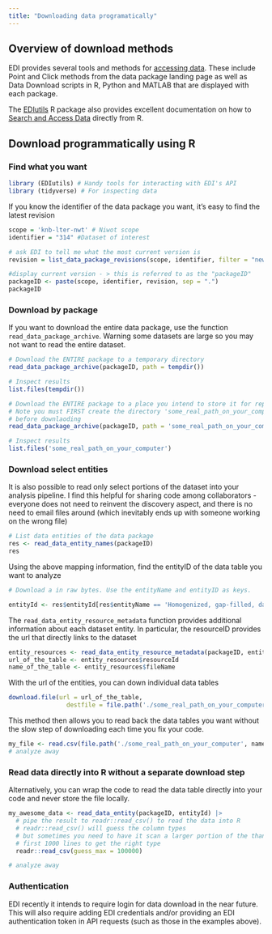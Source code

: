 ```yaml
---
title: "Downloading data programatically"
---
```


## Overview of download methods

EDI provides several tools and methods for [accessing data](https://edirepository.org/resources/accessing-data). These include Point and Click methods from the data package landing page as well as Data Download scripts in R, Python and MATLAB that are displayed with each package.

The [EDIutils](https://docs.ropensci.org/EDIutils/) R package also provides excellent documentation on how to [Search and Access Data](https://docs.ropensci.org/EDIutils/articles/search_and_access.html) directly from R.

## Download programmatically using R

### Find what you want

```r
library (EDIutils) # Handy tools for interacting with EDI's API
library (tidyverse) # For inspecting data
```

If you know the identifier of the data package you want, it's easy to find the latest revision

```r
scope = 'knb-lter-nwt' # Niwot scope
identifier = "314" #Dataset of interest

# ask EDI to tell me what the most current version is
revision = list_data_package_revisions(scope, identifier, filter = "newest")

#display current version - > this is referred to as the "packageID"
packageID <- paste(scope, identifier, revision, sep = ".")
packageID

```

### Download by package

If you want to download the entire data package, use the function `read_data_package_archive`. Warning some datasets are large so you may not want to read the entire dataset.

```r
# Download the ENTIRE package to a temporary directory
read_data_package_archive(packageID, path = tempdir())

# Inspect results 
list.files(tempdir())

# Download the ENTIRE package to a place you intend to store it for repeated use
# Note you must FIRST create the directory 'some_real_path_on_your_computer'
# before downlaoding
read_data_package_archive(packageID, path = 'some_real_path_on_your_computer')

# Inspect results  
list.files('some_real_path_on_your_computer')
```

### Download select entities

It is also possible to read only select portions of the dataset into your analysis pipeline. I find this helpful for sharing code among collaborators - everyone does not need to reinvent the discovery aspect, and there is no need to email files around (which inevitably ends up with someone working on the wrong file)

```r
# List data entities of the data package
res <- read_data_entity_names(packageID)
res

```

Using the above mapping information, find the entityID of the data table you want to analyze

```r
# Download a in raw bytes. Use the entityName and entityID as keys.

entityId <- res$entityId[res$entityName == 'Homogenized, gap-filled, daily air temperature']

```

The `read_data_entity_resource_metadata` function provides additional information about each dataset entity. In particular, the resourceID provides the url that directly links to the dataset

```r

entity_resources <- read_data_entity_resource_metadata(packageID, entityId)
url_of_the_table <- entity_resources$resourceId
name_of_the_table <- entity_resources$fileName

```

With the url of the entities, you can down individual data tables

```r

download.file(url = url_of_the_table,
                destfile = file.path('./some_real_path_on_your_computer', name_of_the_table))

```

This method then allows you to read back the data tables you want without the slow step of downloading each time you fix your code.

```r

my_file <- read.csv(file.path('./some_real_path_on_your_computer', name_of_the_table))
# analyze away
```

### Read data directly into R without a separate download step

Alternatively, you can wrap the code to read the data table directly into your code and never store the file locally.

```r
my_awesome_data <- read_data_entity(packageID, entityId) |>
  # pipe the result to readr::read_csv() to read the data into R
  # readr::read_csv() will guess the column types
  # but sometimes you need to have it scan a larger portion of the than the default
  # first 1000 lines to get the right type
  readr::read_csv(guess_max = 100000)

# analyze away
```

### Authentication

EDI recently it intends to require login for data download in the near future. This will also require adding EDI credentials and/or providing an EDI authentication token in API requests (such as those in the examples above).